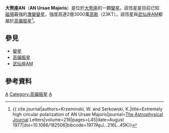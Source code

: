 {{Starbox begin
|name = AN Ursae Majoris
}}
{{Starbox image
|image=
|caption=
}}
{{Starbox observe
|epoch = [[J2000.0|J2000.0]]
|constell = [[大熊座|大熊座]] 
|ra = {{RA|11|04|25.71}}<ref name="SIMBAD">{{cite web
|url=http://simbad.u-strasbg.fr/simbad/sim-id?Ident=AN+UMa
|title=V* AN UMa -- Cataclysmic Var. AM Her type
|publisher=[[史特拉斯堡天文資料中心|Centre de Données astronomiques de Strasbourg]]
|work=[[SIMBAD|SIMBAD]]
|accessdate=2009-12-16
|archive-date=2016-03-03
|archive-url=https://web.archive.org/web/20160303234954/http://simbad.u-strasbg.fr/simbad/sim-id?Ident=AN+UMa
|dead-url=no
}}</ref>
|dec = {{DEC|+45|03|15.0}}<ref name="SIMBAD" />
|appmag_v =14.90-20.2<ref name=var />
}}
{{Starbox character
|class = CV<ref name="SIMBAD" />
|variable = E+XRM<ref name=var>{{cite web 
|title=Query= AN UMa 
|url=http://www.sai.msu.su/gcvs/cgi-bin/search.cgi?search=AN+UMa 
|publisher=[[史特拉斯堡天文資料中心|Centre de Données astronomiques de Strasbourg]] 
|work=[[變星總表|General Catalogue of Variable Stars]] 
|accessdate=2009-12-16 
|archive-date=2011-09-27 
|archive-url=https://web.archive.org/web/20110927235346/http://www.sai.msu.su/gcvs/cgi-bin/search.cgi?search=AN+UMa 
|dead-url=no 
}}</ref>
}}
{{Starbox astrometry
|radial_v = -43<ref name="SIMBAD" />
|dist_pc= 
|dist_ly= 
}}
<!--{{Starbox detail
|mass = 
|radius = 
|luminosity = 
|temperature = 
}}-->
{{Starbox catalog
|names = PG 1101+453, S 07738, X 11016+454<ref name=var />}}
{{Starbox reference
|Simbad = AN+UMa
|EPE = 
}}
{{Starbox end}}

'''大熊座AN'''（'''AN Ursae Majoris'''）是位於[[大熊座|大熊座]]的一顆[[變星|變星]]。該恆星是目前已知[[磁場|磁場]]最強的[[激變變星|激變變星]]，強度高達2億3000萬[[高斯_(單位)|高斯]]（23KT）。該恆星與[[武仙座AM|武仙座AM]]都屬於[[高偏振星|高偏振星]]<ref>{{ cite journal|authors=Krzeminski, W. and Serkowski, K.|title=Extremely high circular polarization of AN Ursae Majoris|journal=[[The_Astrophysical_Journal|The Astrophysical Journal]] Letters|volume=216|pages=L45|date=August 1977|doi=10.1086/182506|bibcode=1977ApJ...216L..45K}}</ref>。

==參見==
* [[變星|變星]]
* [[高偏振星|高偏振星]]
* [[武仙座AM|武仙座AM]]

==參考資料==
{{reflist}}

[[Category:大熊座|A]]
[[Category:高偏振星|Category:高偏振星]]
[[Category:以变星命名法命名的天体|A]]

{{var-star-stub}}